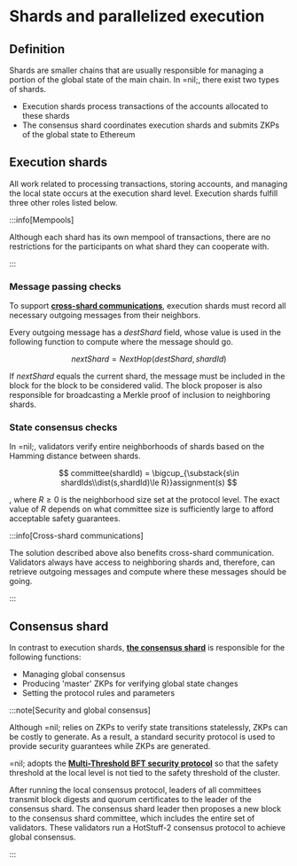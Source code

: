 # Shards and parallelized execution

## Definition

Shards are smaller chains that are usually responsible for managing a portion of the global state of the main chain. In =nil;, there exist two types of shards.

* Execution shards process transactions of the accounts allocated to these shards
* The consensus shard coordinates execution shards and submits ZKPs of the global state to Ethereum

## Execution shards

All work related to processing transactions, storing accounts, and managing the local state occurs at the execution shard level. Execution shards fulfill three other roles listed below.

:::info[Mempools]

Although each shard has its own mempool of transactions, there are no restrictions for the participants on what shard they can cooperate with.

:::

### Message passing checks

To support [**cross-shard communications**](../principles#cross-shard-communication), execution shards must record all necessary outgoing messages from their neighbors.

Every outgoing message has a $destShard$ field, whose value is used in the following function to compute where the message should go.

$$
nextShard = NextHop(destShard, shardId)
$$

If $nextShard$ equals the current shard, the message must be included in the block for the block to be considered valid. The block proposer is also responsible for broadcasting a Merkle proof of inclusion to neighboring shards.

### State consensus checks

In =nil;, validators verify entire neighborhoods of shards based on the Hamming distance between shards.

$$
committee(shardId) = \bigcup_{\substack{s\in shardIds\\dist(s,shardId)\le R}}assignment(s)
$$

, where $R\ge 0$ is the neighborhood size set at the protocol level. The exact value of $R$ depends on what committee size is sufficiently large to afford acceptable safety guarantees.

:::info[Cross-shard communications]

The solution described above also benefits cross-shard communication. Validators always have access to neighboring shards and, therefore, can retrieve outgoing messages and compute where these messages should be going.

:::

## Consensus shard

In contrast to execution shards, [**the consensus shard**](../principles#consensus-shard) is responsible for the following functions:

* Managing global consensus
* Producing 'master' ZKPs for verifying global state changes
* Setting the protocol rules and parameters

:::note[Security and global consensus]

Although =nil; relies on ZKPs to verify state transitions statelessly, ZKPs can be costly to generate. As a result, a standard security protocol is used to provide security guarantees while ZKPs are generated.

=nil; adopts the [**Multi-Threshold BFT security protocol**](https://dl.acm.org/doi/10.1145/3460120.3484554) so that the safety threshold at the local level is not tied to the safety threshold of the cluster.


After running the local consensus protocol, leaders of all committees transmit block digests and quorum certificates to the leader of the consensus shard. The consensus shard leader then proposes a new block to the consensus shard committee, which includes the entire set of validators. These validators run a HotStuff-2 consensus protocol to achieve global consensus.

:::
